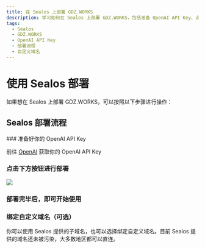 ```yaml
---
title: 在 Sealos 上部署 GDZ.WORKS
description: 学习如何在 Sealos 上部署 GDZ.WORKS，包括准备 OpenAI API Key、点击部署按钮、绑定自定义域名等操作。
tags:
  - Sealos
  - GDZ.WORKS
  - OpenAI API Key
  - 部署流程
  - 自定义域名
---
```


# 使用 Sealos 部署

如果想在 Sealos 上部署 GDZ.WORKS，可以按照以下步骤进行操作：

## Sealos 部署流程

<Steps>
  ### 准备好你的 OpenAI API Key

  前往 [OpenAI](https://platform.openai.com/account/api-keys) 获取你的 OpenAI API Key

  ### 点击下方按钮进行部署

  [![][deploy-button-image]][deploy-link]

  ### 部署完毕后，即可开始使用

  ### 绑定自定义域名（可选）

  你可以使用 Sealos 提供的子域名，也可以选择绑定自定义域名。目前 Sealos 提供的域名还未被污染，大多数地区都可以直连。
</Steps>

[deploy-button-image]: https://raw.githubusercontent.com/labring-actions/templates/main/Deploy-on-Sealos.svg
[deploy-link]: https://cloud.sealos.io/?openapp=system-template%3FtemplateName%3Dlobe-chat
